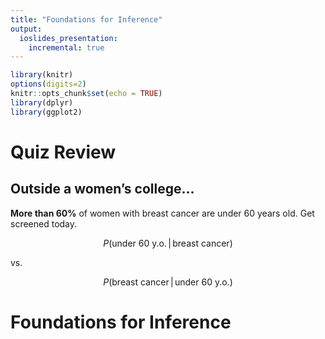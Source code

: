 ```yaml
---
title: "Foundations for Inference"
output:
  ioslides_presentation:
    incremental: true
---
```


```r
library(knitr)
options(digits=2)
knitr::opts_chunk$set(echo = TRUE)
library(dplyr)
library(ggplot2)
```

# Quiz Review


## Outside a women's college... {.build}

**More than 60%** of women with breast cancer are under 60 years old. Get 
screened today.

$$P(\textrm{under 60 y.o.} \, | \, \textrm{breast cancer})$$

vs.

$$P(\textrm{breast cancer} \, | \, \textrm{under 60 y.o.})$$


# Foundations for Inference



